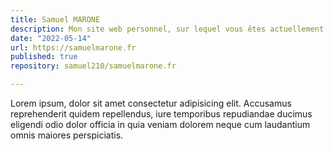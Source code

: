 ```yaml
---
title: Samuel MARONE
description: Mon site web personnel, sur lequel vous êtes actuellement
date: "2022-05-14"
url: https://samuelmarone.fr
published: true
repository: samuel210/samuelmarone.fr

---
```

Lorem ipsum, dolor sit amet consectetur adipisicing elit. Accusamus reprehenderit quidem repellendus, iure temporibus repudiandae ducimus eligendi odio dolor officia in quia veniam dolorem neque cum laudantium omnis maiores perspiciatis.